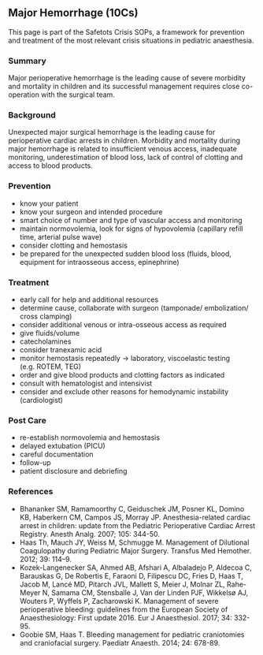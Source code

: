 ## Major Hemorrhage (10Cs)
This page is part of the Safetots Crisis SOPs, a framework for prevention and treatment of the most relevant crisis situations in pediatric anaesthesia.

### Summary
Major perioperative hemorrhage is the leading cause of severe morbidity and mortality in children and its successful management requires close co-operation with the surgical team.

### Background
Unexpected major surgical hemorrhage is the leading cause for perioperative cardiac arrests in children. Morbidity and mortality during major hemorrhage is related to insufficient venous access, inadequate monitoring, underestimation of blood loss, lack of control of clotting and access to blood products.

### Prevention
-   know your patient
-   know your surgeon and intended procedure
-   smart choice of number and type of vascular access and monitoring
-   maintain normovolemia, look for signs of hypovolemia (capillary refill time, arterial pulse wave)
-   consider clotting and hemostasis
-   be prepared for the unexpected sudden blood loss (fluids, blood, equipment for intraosseous access, epinephrine)

### Treatment
-   early call for help and additional resources
-   determine cause, collaborate with surgeon (tamponade/ embolization/ cross clamping)
-   consider additional venous or intra-osseous access as required
-   give fluids/volume
-   catecholamines
-   consider tranexamic acid
-   monitor hemostasis repeatedly -\> laboratory, viscoelastic testing (e.g. ROTEM, TEG)
-   order and give blood products and clotting factors as indicated
-   consult with hematologist and intensivist
-   consider and exclude other reasons for hemodynamic instability (cardiologist)

### Post Care
-   re-establish normovolemia and hemostasis
-   delayed extubation (PICU)
-   careful documentation
-   follow-up
-   patient disclosure and debriefing

### References
-   Bhananker SM, Ramamoorthy C, Geiduschek JM, Posner KL, Domino KB, Haberkern CM, Campos JS, Morray JP. Anesthesia-related cardiac arrest in children: update from the Pediatric Perioperative Cardiac Arrest Registry. Anesth Analg. 2007; 105: 344-50.
-   Haas Th, Mauch JY, Weiss M, Schmugge M. Management of Dilutional Coagulopathy during Pediatric Major Surgery. Transfus Med Hemother. 2012; 39: 114--9.
-   Kozek-Langenecker SA, Ahmed AB, Afshari A, Albaladejo P, Aldecoa C, Barauskas G, De Robertis E, Faraoni D, Filipescu DC, Fries D, Haas T, Jacob M, Lancé MD, Pitarch JVL, Mallett S, Meier J, Molnar ZL, Rahe-Meyer N, Samama CM, Stensballe J, Van der Linden PJF, Wikkelsø AJ, Wouters P, Wyffels P, Zacharowski K. Management of severe perioperative bleeding: guidelines from the European Society of Anaesthesiology: First update 2016. Eur J Anaesthesiol. 2017; 34: 332-95.
-   Goobie SM, Haas T. Bleeding management for pediatric craniotomies and craniofacial surgery. Paediatr Anaesth. 2014; 24: 678-89.

